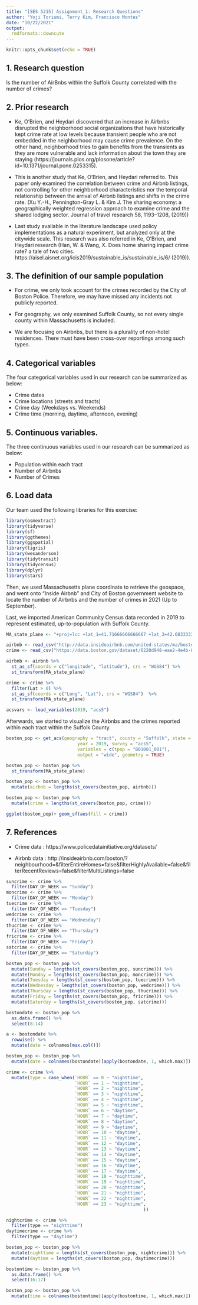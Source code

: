 ```yaml
---
title: "[SES 5215] Assignment_1: Research Questions"
author: "Yoji Toriumi, Terry Kim, Francisco Montes"
date: "10/22/2021"
output: 
  rmdformats::downcute
---
```


```r
knitr::opts_chunk$set(echo = TRUE)
```

## 1. Research question
Is the number of AirBnbs within the Suffolk County correlated with the number of crimes?

## 2. Prior research

* Ke, O'Brien, and Heydari discovered that an increase in Airbnbs disrupted the neighborhood social organizations that have historically kept crime rate at low levels because transient people who are not embedded in the neighborhood may cause crime prevalence. On the other hand, neighborhood tries to gain benefits from the transients as they are more vulnerable and lack information about the town they are staying (https://journals.plos.org/plosone/article?id=10.1371/journal.pone.0253315).

* This is another study that Ke, O'Brien, and Heydari referred to. This paper only examined the correlation between crime and Airbnb listings, not controlling for other neighborhood characteristics nor the temporal relationship between the arrival of Airbnb listings and shifts in the crime rate. (Xu Y.-H., Pennington-Gray L. & Kim J. The sharing economy: a geographically weighted regression approach to examine crime and the shared lodging sector. Journal of travel research 58, 1193–1208, (2019))

* Last study available in the literature landscape used policy implementations as a natural experiment, but analyzed only at the citywide scale. This research was also referred in Ke, O'Brien, and Heydari research (Han, W. & Wang, X. Does home sharing impact crime rate? a tale of two cities. https://aisel.aisnet.org/icis2019/sustainable_is/sustainable_is/6/ (2019)).


## 3. The definition of our sample population

* For crime, we only took account for the crimes recorded by the City of Boston Police. Therefore, we may have missed any incidents not publicly reported.

* For geography, we only examined Suffolk County, so not every single county within Massachusetts is included.

* We are focusing on Airbnbs, but there is a plurality of non-hotel residences. There must have been cross-over reportings among such types.


## 4. Categorical variables
The four categorical variables used in our research can be summarized as below:

* Crime dates
* Crime locations (streets and tracts)
* Crime day (Weekdays vs. Weekends)
* Crime time (morning, daytime, afternoon, evening)


## 5. Continuous variables.
The three continuous variables used in our research can be summarized as below:

* Population within each tract
* Number of Airbnbs
* Number of Crimes


## 6. Load data
Our team used the following libraries for this exercise:

```r
library(osmextract)
library(tidyverse)
library(sf)
library(ggthemes)
library(ggspatial)
library(tigris)
library(wesanderson)
library(tidytransit)
library(tidycensus)
library(dplyr)
library(stars)
```

Then, we used Massachusetts plane coordinate to retrieve the geospace, and went onto "Inside Airbnb" and City of Boston government website to locate the number of Airbnbs and the number of crimes in 2021 (Up to September).

Last, we imported American Community Census data recorded in 2019 to represent estimated, up-to-population with Suffolk County.

```r
MA_state_plane <- "+proj=lcc +lat_1=41.71666666666667 +lat_2=42.68333333333333 +lat_0=41 +lon_0=-71.5 +x_0=200000 +y_0=750000 +ellps=GRS80 +units=m +no_defs"

airbnb <- read_csv("http://data.insideairbnb.com/united-states/ma/boston/2021-09-19/visualisations/listings.csv")
crime <- read_csv("https://data.boston.gov/dataset/6220d948-eae2-4e4b-8723-2dc8e67722a3/resource/f4495ee9-c42c-4019-82c1-d067f07e45d2/download/tmpefo1y6tr.csv")

airbnb <- airbnb %>% 
  st_as_sf(coords = c("longitude", "latitude"), crs = "WGS84") %>% 
  st_transform(MA_state_plane)

crime <- crime %>% 
  filter(Lat > 0) %>% 
  st_as_sf(coords = c("Long", "Lat"), crs = "WGS84")  %>%
  st_transform(MA_state_plane)

acsvars <- load_variables(2019, "acs5")
```

Afterwards, we started to visualize the Airbnbs and the crimes reported within each tract within the Suffolk County.

```r

boston_pop <- get_acs(geography = "tract", county = "Suffolk", state = "MA", 
                           year = 2019, survey = "acs5",
                           variables = c(tpop = "B01001_001"),
                           output = "wide", geometry = TRUE)

boston_pop <- boston_pop %>% 
  st_transform(MA_state_plane)

boston_pop <- boston_pop %>%
  mutate(airbnb = lengths(st_covers(boston_pop, airbnb)))

boston_pop <- boston_pop %>% 
  mutate(crime = lengths(st_covers(boston_pop, crime)))

ggplot(boston_pop)+ geom_sf(aes(fill = crime))
```

## 7. References

* Crime data : https://www.policedatainitiative.org/datasets/

* Airbnb data : http://insideairbnb.com/boston/?neighbourhood=&filterEntireHomes=false&filterHighlyAvailable=false&filterRecentReviews=false&filterMultiListings=false

```r
suncrime <- crime %>% 
  filter(DAY_OF_WEEK == "Sunday")
moncrime <- crime %>% 
  filter(DAY_OF_WEEK == "Monday")
tuecrime <- crime %>% 
  filter(DAY_OF_WEEK == "Tuesday")
wedcrime <- crime %>% 
  filter(DAY_OF_WEEK == "Wednesday")
thucrime <- crime %>% 
  filter(DAY_OF_WEEK == "Thursday")
fricrime <- crime %>% 
  filter(DAY_OF_WEEK == "Friday")
satcrime <- crime %>% 
  filter(DAY_OF_WEEK == "Saturday")

boston_pop <- boston_pop %>%
  mutate(Sunday = lengths(st_covers(boston_pop, suncrime))) %>%
  mutate(Monday = lengths(st_covers(boston_pop, moncrime))) %>%
  mutate(Tuesday = lengths(st_covers(boston_pop, tuecrime))) %>%
  mutate(Wednesday = lengths(st_covers(boston_pop, wedcrime))) %>%
  mutate(Thursday = lengths(st_covers(boston_pop, thucrime))) %>%
  mutate(Friday = lengths(st_covers(boston_pop, fricrime))) %>%
  mutate(Saturday = lengths(st_covers(boston_pop, satcrime)))

bostondate <- boston_pop %>% 
  as.data.frame() %>% 
  select(8:14)

a <- bostondate %>% 
  rowwise() %>%
  mutate(date = colnames[max.col()])

boston_pop <- boston_pop %>% 
  mutate(date = colnames(bostondate)[apply(bostondate, 1, which.max)])
```

```r
crime <- crime %>% 
  mutate(type = case_when(`HOUR` == 0 ~ "nighttime",
                          `HOUR` == 1 ~ "nighttime",
                          `HOUR` == 2 ~ "nighttime",
                          `HOUR` == 3 ~ "nighttime",
                          `HOUR` == 4 ~ "nighttime",
                          `HOUR` == 5 ~ "nighttime",
                          `HOUR` == 6 ~ "daytime",
                          `HOUR` == 7 ~ "daytime",
                          `HOUR` == 8 ~ "daytime",
                          `HOUR` == 9 ~ "daytime",
                          `HOUR` == 10 ~ "daytime",
                          `HOUR` == 11 ~ "daytime",
                          `HOUR` == 12 ~ "daytime",
                          `HOUR` == 13 ~ "daytime",
                          `HOUR` == 14 ~ "daytime",
                          `HOUR` == 15 ~ "daytime",
                          `HOUR` == 16 ~ "daytime",
                          `HOUR` == 17 ~ "daytime",
                          `HOUR` == 18 ~ "nighttime",
                          `HOUR` == 19 ~ "nighttime",
                          `HOUR` == 20 ~ "nighttime",
                          `HOUR` == 21 ~ "nighttime",
                          `HOUR` == 22 ~ "nighttime",
                          `HOUR` == 23 ~ "nighttime",
                                                    ))

nightcrime <- crime %>% 
  filter(type == "nighttime")
daytimecrime <- crime %>% 
  filter(type == "daytime")

boston_pop <- boston_pop %>%
  mutate(nighttime = lengths(st_covers(boston_pop, nightcrime))) %>%
  mutate(daytime = lengths(st_covers(boston_pop, daytimecrime)))

bostontime <- boston_pop %>% 
  as.data.frame() %>% 
  select(16:17)

boston_pop <- boston_pop %>% 
  mutate(time = colnames(bostontime)[apply(bostontime, 1, which.max)])
```

